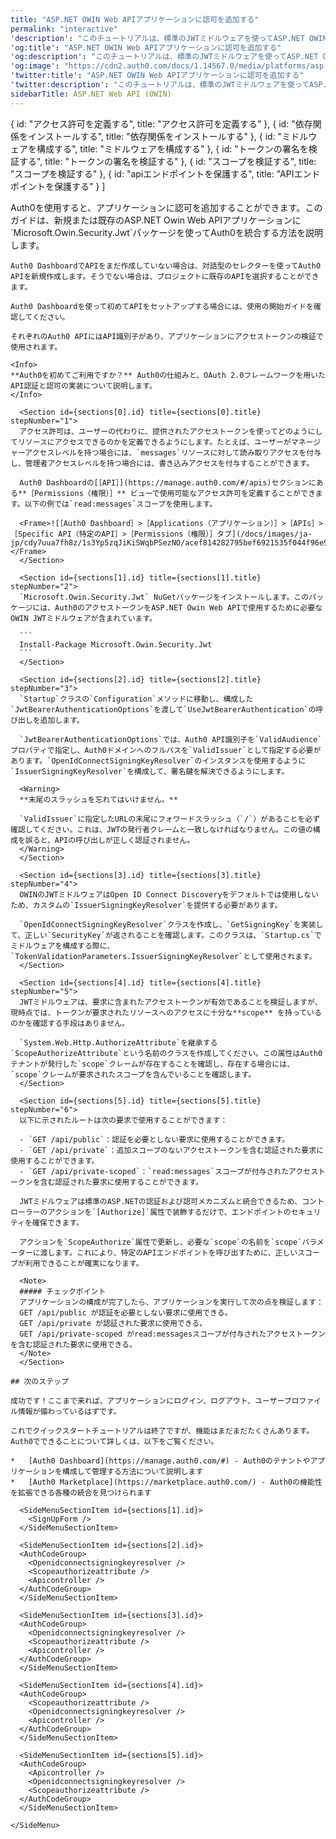 ```yaml
---
title: "ASP.NET OWIN Web APIアプリケーションに認可を追加する"
permalink: "interactive"
'description': "このチュートリアルは、標準のJWTミドルウェアを使ってASP.NET OWIN APIアプリケーションに認可を追加する方法を説明します。"
'og:title': "ASP.NET OWIN Web APIアプリケーションに認可を追加する"
'og:description': "このチュートリアルは、標準のJWTミドルウェアを使ってASP.NET OWIN APIアプリケーションに認可を追加する方法を説明します。"
'og:image': "https://cdn2.auth0.com/docs/1.14567.0/media/platforms/asp.png"
'twitter:title': "ASP.NET OWIN Web APIアプリケーションに認可を追加する"
'twitter:description': "このチュートリアルは、標準のJWTミドルウェアを使ってASP.NET OWIN APIアプリケーションに認可を追加する方法を説明します。"
sidebarTitle: ASP.NET Web API (OWIN)
---
```




  { id: "アクセス許可を定義する", title: "アクセス許可を定義する" },
  { id: "依存関係をインストールする", title: "依存関係をインストールする" },
  { id: "ミドルウェアを構成する", title: "ミドルウェアを構成する" },
  { id: "トークンの署名を検証する", title: "トークンの署名を検証する" },
  { id: "スコープを検証する", title: "スコープを検証する" },
  { id: "apiエンドポイントを保護する", title: "APIエンドポイントを保護する" }
]

<Recipe>
  <Content>
    Auth0を使用すると、アプリケーションに認可を追加することができます。このガイドは、新規または既存のASP.NET Owin Web APIアプリケーションに`Microsoft.Owin.Security.Jwt`パッケージを使ってAuth0を統合する方法を説明します。

    Auth0 DashboardでAPIをまだ作成していない場合は、対話型のセレクターを使ってAuth0 APIを新規作成します。そうでない場合は、プロジェクトに既存のAPIを選択することができます。

    Auth0 Dashboardを使って初めてAPIをセットアップする場合には、使用の開始ガイドを確認してください。

    それぞれのAuth0 APIにはAPI識別子があり、アプリケーションにアクセストークンの検証で使用されます。

    <Info>
    **Auth0を初めてご利用ですか？** Auth0の仕組みと、OAuth 2.0フレームワークを用いたAPI認証と認可の実装について説明します。
    </Info>

      <Section id={sections[0].id} title={sections[0].title} stepNumber="1">
      アクセス許可は、ユーザーの代わりに、提供されたアクセストークンを使ってどのようにしてリソースにアクセスできるのかを定義できるようにします。たとえば、ユーザーがマネージャーアクセスレベルを持つ場合には、`messages`リソースに対して読み取りアクセスを付与し、管理者アクセスレベルを持つ場合には、書き込みアクセスを付与することができます。

      Auth0 Dashboardの[［API］](https://manage.auth0.com/#/apis)セクションにある**［Permissions（権限）］** ビューで使用可能なアクセス許可を定義することができます。以下の例では`read:messages`スコープを使用します。

      <Frame>![［Auth0 Dashboard］>［Applications（アプリケーション）］>［APIs］>［Specific API（特定のAPI］>［Permissions（権限）］タブ](/docs/images/ja-jp/cdy7uua7fh8z/1s3Yp5zqJiKiSWqbPSezNO/acef814282795bef6921535f044f96e9/Quickstarts_API.png)</Frame>
      </Section>

      <Section id={sections[1].id} title={sections[1].title} stepNumber="2">
      `Microsoft.Owin.Security.Jwt` NuGetパッケージをインストールします。このパッケージには、Auth0のアクセストークンをASP.NET Owin Web APIで使用するために必要なOWIN JWTミドルウェアが含まれています。

      ```
      Install-Package Microsoft.Owin.Security.Jwt
      ```
      </Section>

      <Section id={sections[2].id} title={sections[2].title} stepNumber="3">
      `Startup`クラスの`Configuration`メソッドに移動し、構成した`JwtBearerAuthenticationOptions`を渡して`UseJwtBearerAuthentication`の呼び出しを追加します。

      `JwtBearerAuthenticationOptions`では、Auth0 API識別子を`ValidAudience`プロパティで指定し、Auth0ドメインへのフルパスを`ValidIssuer`として指定する必要があります。`OpenIdConnectSigningKeyResolver`のインスタンスを使用するように`IssuerSigningKeyResolver`を構成して、署名鍵を解決できるようにします。

      <Warning>
      **末尾のスラッシュを忘れてはいけません。**

      `ValidIssuer`に指定したURLの末尾にフォワードスラッシュ（`/`）があることを必ず確認してください。これは、JWTの発行者クレームと一致しなければなりません。この値の構成を誤ると、APIの呼び出しが正しく認証されません。
      </Warning>
      </Section>

      <Section id={sections[3].id} title={sections[3].title} stepNumber="4">
      OWINのJWTミドルウェアはOpen ID Connect Discoveryをデフォルトでは使用しないため、カスタムの`IssuerSigningKeyResolver`を提供する必要があります。

      `OpenIdConnectSigningKeyResolver`クラスを作成し、`GetSigningKey`を実装して、正しい`SecurityKey`が返されることを確認します。このクラスは、`Startup.cs`でミドルウェアを構成する際に、`TokenValidationParameters.IssuerSigningKeyResolver`として使用されます。
      </Section>

      <Section id={sections[4].id} title={sections[4].title} stepNumber="5">
      JWTミドルウェアは、要求に含まれたアクセストークンが有効であることを検証しますが、現時点では、トークンが要求されたリソースへのアクセスに十分な**scope** を持っているのかを確認する手段はありません。

      `System.Web.Http.AuthorizeAttribute`を継承する`ScopeAuthorizeAttribute`という名前のクラスを作成してください。この属性はAuth0テナントが発行した`scope`クレームが存在することを確認し、存在する場合には、`scope`クレームが要求されたスコープを含んでいることを確認します。
      </Section>

      <Section id={sections[5].id} title={sections[5].title} stepNumber="6">
      以下に示されたルートは次の要求で使用することができます：

      - `GET /api/public`：認証を必要としない要求に使用することができます。
      - `GET /api/private`：追加スコープのないアクセストークンを含む認証された要求に使用することができます。
      - `GET /api/private-scoped`：`read:messages`スコープが付与されたアクセストークンを含む認証された要求に使用することができます。

      JWTミドルウェアは標準のASP.NETの認証および認可メカニズムと統合できるため、コントローラーのアクションを`[Authorize]`属性で装飾するだけで、エンドポイントのセキュリティを確保できます。

      アクションを`ScopeAuthorize`属性で更新し、必要な`scope`の名前を`scope`パラメーターに渡します。これにより、特定のAPIエンドポイントを呼び出すために、正しいスコープが利用できることが確実になります。

      <Note>
      ##### チェックポイント
      アプリケーションの構成が完了したら、アプリケーションを実行して次の点を検証します：
      GET /api/public が認証を必要としない要求に使用できる。
      GET /api/private が認証された要求に使用できる。
      GET /api/private-scoped がread:messagesスコープが付与されたアクセストークンを含む認証された要求に使用できる。
      </Note>
      </Section>

    ## 次のステップ

    成功です！ここまで来れば、アプリケーションにログイン、ログアウト、ユーザープロファイル情報が備わっているはずです。

    これでクイックスタートチュートリアルは終了ですが、機能はまだまだたくさんあります。Auth0でできることについて詳しくは、以下をご覧ください。

    *   [Auth0 Dashboard](https://manage.auth0.com/#) - Auth0のテナントやアプリケーションを構成して管理する方法について説明します
    *   [Auth0 Marketplace](https://marketplace.auth0.com/) - Auth0の機能性を拡張できる各種の統合を見つけられます
  </Content>

  <SideMenu sections={sections}>
      <SideMenuSectionItem id={sections[0].id}>
        <SignUpForm />
      </SideMenuSectionItem>

      <SideMenuSectionItem id={sections[1].id}>
        <SignUpForm />
      </SideMenuSectionItem>

      <SideMenuSectionItem id={sections[2].id}>
      <AuthCodeGroup>
        <Openidconnectsigningkeyresolver />
        <Scopeauthorizeattribute />
        <Apicontroller />
      </AuthCodeGroup>
      </SideMenuSectionItem>

      <SideMenuSectionItem id={sections[3].id}>
      <AuthCodeGroup>
        <Openidconnectsigningkeyresolver />
        <Scopeauthorizeattribute />
        <Apicontroller />
      </AuthCodeGroup>
      </SideMenuSectionItem>

      <SideMenuSectionItem id={sections[4].id}>
      <AuthCodeGroup>
        <Scopeauthorizeattribute />
        <Openidconnectsigningkeyresolver />
        <Apicontroller />
      </AuthCodeGroup>
      </SideMenuSectionItem>

      <SideMenuSectionItem id={sections[5].id}>
      <AuthCodeGroup>
        <Apicontroller />
        <Openidconnectsigningkeyresolver />
        <Scopeauthorizeattribute />
      </AuthCodeGroup>
      </SideMenuSectionItem>

    </SideMenu>
</Recipe>
